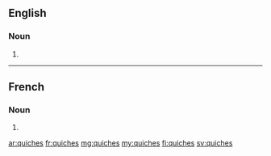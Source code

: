 ==English==

===Noun===
{{head|en|plural}}

# {{plural of|quiche|lang=en}}

----

==French==

===Noun===
{{head|fr|plural|g=?}}

# {{plural of|quiche|lang=fr}}

[[ar:quiches]]
[[fr:quiches]]
[[mg:quiches]]
[[my:quiches]]
[[fi:quiches]]
[[sv:quiches]]